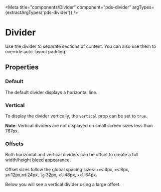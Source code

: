 


<Meta title="components/Divider" component="pds-divider" argTypes={extractArgTypes('pds-divider')} />

# Divider

Use the divider to separate sections of content. You can also use them to override auto-layout padding.

## Properties

<ArgsTable of="pds-divider" />

### Default

The default divider displays a horizontal line.

<Story story={stories.Default} />

<Canvas>
  <pds-divider />
</Canvas>

### Vertical

To display the divider vertically, the `vertical` prop can be set to `true`.

**Note**: Vertical dividers are not displayed on small screen sizes less than 767px.

<Story story={stories.Vertical} />

<Canvas>
  <div style={{ height: '150px' }}>
    <pds-divider vertical="true" />
  </div>
</Canvas>

### Offsets

Both horizontal and vertical dividers can be offset to create a full width/height bleed appearance.

Offset sizes follow the global spacing sizes: `xxs`:4px, `xs`:8px, `sm`:12px,`md`:24px, `lg`:32px, `xl`:48px, `xxl`:64px.

<Canvas>
  <pds-divider offset="lg" />
</Canvas>

Below you will see a vertical divider using a large offset.

<Canvas>
  <div style={{ height: '150px' }}>
    <pds-divider offset="lg" vertical="true" />
  </div>
</Canvas>
